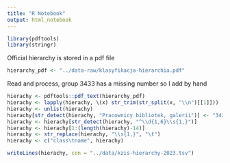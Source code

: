 ```yaml
---
title: "R Notebook"
output: html_notebook
---
```


```r
library(pdftools)
library(stringr)
```

Official hierarchy is stored in a pdf file

```r
hierarchy_pdf <- "../data-raw/klasyfikacja-hierarchia.pdf"
```

Read and process, group 3433 has a missing number so I add by hand

```r
hierachy <- pdftools::pdf_text(hierarchy_pdf)
hierachy <- lapply(hierachy, \(x) str_trim(str_split(x, "\\n")[[1]]))
hierachy <- unlist(hierachy)
hierachy[str_detect(hierachy, "Pracownicy bibliotek, galerii")] <- "3433  Pracownicy bibliotek, galerii, muzeów, informacji naukowej i pokrewni"
hierachy <- hierachy[str_detect(hierachy, "^\\d{1,6}\\s{1,}")]
hierachy <- hierachy[1:(length(hierachy)-14)]
hierachy <- str_replace(hierachy, "\\s{1,}", "\t")
hierachy <- c("class\tname", hierachy)
```

```r
writeLines(hierachy, con = "../data/kzis-hierarchy-2023.tsv")
```



